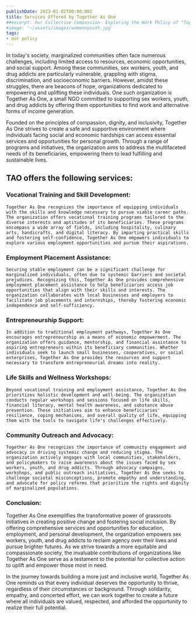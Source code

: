 ```yaml
---
publishDate: 2023-01-02T00:00:00Z
title: Services Offered by Together As One
##excerpt: Our Collective Compassion- Exploring the Work Policy of "Together As One"
#image: '~/assets/images/womennyouth.jpg'
tags:
- our policy
---
```


In today's society, marginalized communities often face numerous challenges, including limited access to resources, economic opportunities, and social support. Among these communities, sex workers, youth, and drug addicts are particularly vulnerable, grappling with stigma, discrimination, and socioeconomic barriers. However, amidst these struggles, there are beacons of hope, organizations dedicated to empowering and uplifting these individuals. One such organization is Together As One, a small NGO committed to supporting sex workers, youth, and drug addicts by offering them opportunities to find work and alternative forms of income generation.

Founded on the principles of compassion, dignity, and inclusivity, Together As One strives to create a safe and supportive environment where individuals facing social and economic hardships can access essential services and opportunities for personal growth. Through a range of programs and initiatives, the organization aims to address the multifaceted needs of its beneficiaries, empowering them to lead fulfilling and sustainable lives.


## TAO offers the following services: 

###    Vocational Training and Skill Development:
    Together As One recognizes the importance of equipping individuals with the skills and knowledge necessary to pursue viable career paths. The organization offers vocational training programs tailored to the diverse interests and aptitudes of its beneficiaries. These programs encompass a wide array of fields, including hospitality, culinary arts, handicrafts, and digital literacy. By imparting practical skills and fostering self-confidence, Together As One empowers individuals to explore various employment opportunities and pursue their aspirations.

   ### Employment Placement Assistance:
    Securing stable employment can be a significant challenge for marginalized individuals, often due to systemic barriers and societal prejudices. Recognizing this, Together As One provides comprehensive employment placement assistance to help beneficiaries access job opportunities that align with their skills and interests. The organization collaborates with local businesses and employers to facilitate job placements and internships, thereby fostering economic independence and self-sufficiency.

 ### Entrepreneurship Support:
    In addition to traditional employment pathways, Together As One encourages entrepreneurship as a means of economic empowerment. The organization offers guidance, mentorship, and financial assistance to aspiring entrepreneurs within its beneficiary communities. Whether individuals seek to launch small businesses, cooperatives, or social enterprises, Together As One provides the resources and support necessary to transform entrepreneurial dreams into reality.

   ### Life Skills and Wellness Workshops:
    Beyond vocational training and employment assistance, Together As One prioritizes holistic development and well-being. The organization conducts regular workshops and sessions focused on life skills, financial literacy, mental health awareness, and substance abuse prevention. These initiatives aim to enhance beneficiaries' resilience, coping mechanisms, and overall quality of life, equipping them with the tools to navigate life's challenges effectively.

   ### Community Outreach and Advocacy:
    Together As One recognizes the importance of community engagement and advocacy in driving systemic change and reducing stigma. The organization actively engages with local communities, stakeholders, and policymakers to raise awareness about the issues faced by sex workers, youth, and drug addicts. Through advocacy campaigns, workshops, and public outreach initiatives, Together As One seeks to challenge societal misconceptions, promote empathy and understanding, and advocate for policy reforms that prioritize the rights and dignity of marginalized populations.

### Conclusion:

Together As One exemplifies the transformative power of grassroots initiatives in creating positive change and fostering social inclusion. By offering comprehensive services and opportunities for education, employment, and personal development, the organization empowers sex workers, youth, and drug addicts to reclaim agency over their lives and pursue brighter futures. As we strive towards a more equitable and compassionate society, the invaluable contributions of organizations like Together As One serve as a testament to the potential for collective action to uplift and empower those most in need.

In the journey towards building a more just and inclusive world, Together As One reminds us that every individual deserves the opportunity to thrive, regardless of their circumstances or background. Through solidarity, empathy, and concerted effort, we can work together to create a future where all individuals are valued, respected, and afforded the opportunity to realize their full potential.